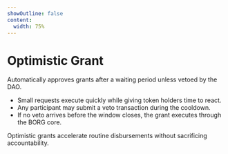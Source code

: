 ```yaml
---
showOutline: false
content:
  width: 75%
---
```


# Optimistic Grant

Automatically approves grants after a waiting period unless vetoed by the DAO.

- Small requests execute quickly while giving token holders time to react.
- Any participant may submit a veto transaction during the cooldown.
- If no veto arrives before the window closes, the grant executes through the BORG core.

Optimistic grants accelerate routine disbursements without sacrificing accountability.

